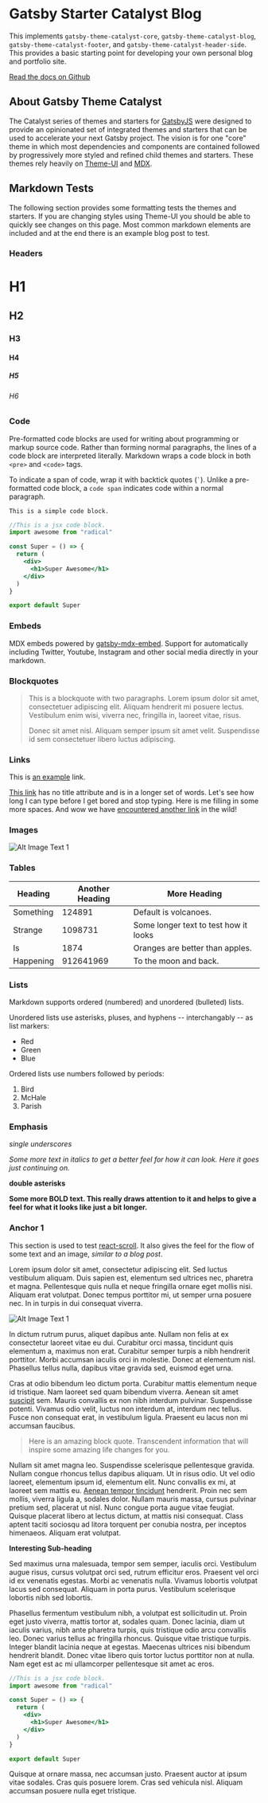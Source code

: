<Seo title="Gatsby Starter Catalyst Blog" />

# Gatsby Starter Catalyst Blog

This implements `gatsby-theme-catalyst-core`, `gatsby-theme-catalyst-blog`, `gatsby-theme-catalyst-footer`, and `gatsby-theme-catalyst-header-side`. This provides a basic starting point for developing your own personal blog and portfolio site.

[Read the docs on Github](https://github.com/ehowey/gatsby-theme-catalyst)

## About Gatsby Theme Catalyst

The Catalyst series of themes and starters for [GatsbyJS](https://www.gatsbyjs.com/) were designed to provide an opinionated set of integrated themes and starters that can be used to accelerate your next Gatsby project. The vision is for one "core" theme in which most dependencies and components are contained followed by progressively more styled and refined child themes and starters. These themes rely heavily on [Theme-UI](https://theme-ui.com/) and [MDX](https://mdxjs.com/getting-started/gatsby/).

## Markdown Tests

The following section provides some formatting tests the themes and starters. If you are changing styles using Theme-UI you should be able to quickly see changes on this page. Most common markdown elements are included and at the end there is an example blog post to test.

### Headers

# H1

## H2

### H3

#### H4

##### H5

###### H6

### Code

Pre-formatted code blocks are used for writing about programming or
markup source code. Rather than forming normal paragraphs, the lines
of a code block are interpreted literally. Markdown wraps a code block
in both `<pre>` and `<code>` tags.

To indicate a span of code, wrap it with backtick quotes (`` ` ``).
Unlike a pre-formatted code block, a `code span` indicates code within a
normal paragraph.

```
This is a simple code block.
```

```jsx
//This is a jsx code block.
import awesome from "radical"

const Super = () => {
  return (
    <div>
      <h1>Super Awesome</h1>
    </div>
  )
}

export default Super
```

### Embeds

MDX embeds powered by [gatsby-mdx-embed](https://gatsby-mdx-embed.netlify.app/). Support for automatically including Twitter, Youtube, Instagram and other social media directly in your markdown.

### Blockquotes

> This is a blockquote with two paragraphs. Lorem ipsum dolor sit amet,
> consectetuer adipiscing elit. Aliquam hendrerit mi posuere lectus.
> Vestibulum enim wisi, viverra nec, fringilla in, laoreet vitae, risus.
>
> Donec sit amet nisl. Aliquam semper ipsum sit amet velit. Suspendisse
> id sem consectetuer libero luctus adipiscing.

### Links

This is [an example](https://www.erichowey.dev) link.

[This link](https://www.erichowey.dev) has no title attribute and is in a longer set of words. Let's see how long I can type before I get bored and stop typing. Here is me filling in some more spaces. And wow we have [encountered another link](https://www.erichowey.dev) in the wild!

### Images

![Alt Image Text 1](../assets/image1.jpg)

### Tables

| Heading   | Another Heading | More Heading                          |
| --------- | --------------- | ------------------------------------- |
| Something | 124891          | Default is volcanoes.                 |
| Strange   | 1098731         | Some longer text to test how it looks |
| Is        | 1874            | Oranges are better than apples.       |
| Happening | 912641969       | To the moon and back.                 |

### Lists

Markdown supports ordered (numbered) and unordered (bulleted) lists.

Unordered lists use asterisks, pluses, and hyphens -- interchangably
-- as list markers:

- Red
- Green
- Blue

Ordered lists use numbers followed by periods:

1.  Bird
2.  McHale
3.  Parish

### Emphasis

_single underscores_

_Some more text in italics to get a better feel for how it can look. Here it goes just continuing on._

**double asterisks**

**Some more BOLD text. This really draws attention to it and helps to give a feel for what it looks like just a bit longer.**

### Anchor 1

This section is used to test [react-scroll](https://www.npmjs.com/package/react-scroll). It also gives the feel for the flow of some text and an image, _similar to a blog post_.

Lorem ipsum dolor sit amet, consectetur adipiscing elit. Sed luctus
vestibulum aliquam. Duis sapien est, elementum sed ultrices nec, pharetra et
magna. Pellentesque quis nulla et neque fringilla ornare eget mollis nisi.
Aliquam erat volutpat. Donec tempus porttitor mi, ut semper urna posuere
nec. In in turpis in dui consequat viverra.

![Alt Image Text 1](../assets/image1.jpg)

In dictum rutrum purus, aliquet dapibus ante. Nullam non felis at ex consectetur laoreet vitae eu dui. Curabitur orci massa, tincidunt quis elementum a, maximus non erat. Curabitur semper turpis a nibh hendrerit porttitor. Morbi accumsan iaculis orci in molestie. Donec at elementum nisl. Phasellus tellus nulla, dapibus vitae gravida sed, euismod eget urna.

Cras at odio bibendum leo dictum porta. Curabitur mattis elementum neque id tristique. Nam laoreet sed quam bibendum viverra. Aenean sit amet [suscipit](https://www.google.com) sem. Mauris convallis ex non nibh interdum pulvinar. Suspendisse potenti. Vivamus odio velit, luctus non interdum at, interdum nec tellus. Fusce non consequat erat, in vestibulum ligula. Praesent eu lacus non mi accumsan faucibus.

> Here is an amazing block quote. Transcendent information that will inspire some amazing life changes for you.

Nullam sit amet magna leo. Suspendisse scelerisque pellentesque gravida. Nullam congue rhoncus tellus dapibus aliquam. Ut in risus odio. Ut vel odio laoreet, elementum ipsum id, elementum elit. Nunc convallis ex mi, at laoreet sem mattis eu. [Aenean tempor tincidunt](https://www.google.com) hendrerit. Proin nec sem mollis, viverra ligula a, sodales dolor. Nullam mauris massa, cursus pulvinar pretium sed, placerat ut nisl. Nunc congue porta augue vitae feugiat. Quisque placerat libero at lectus dictum, at mattis nisi consequat. Class aptent taciti sociosqu ad litora torquent per conubia nostra, per inceptos himenaeos. Aliquam erat volutpat.

**Interesting Sub-heading**

Sed maximus urna malesuada, tempor sem semper, iaculis orci. Vestibulum augue risus, cursus volutpat orci sed, rutrum efficitur eros. Praesent vel orci id ex venenatis egestas. Morbi ac venenatis nulla. Vivamus lobortis volutpat lacus sed consequat. Aliquam in porta purus. Vestibulum scelerisque lobortis nibh sed lobortis.

Phasellus fermentum vestibulum nibh, a volutpat est sollicitudin ut. Proin eget justo viverra, mattis tortor at, sodales quam. Donec lacinia, diam ut iaculis varius, nibh ante pharetra turpis, quis tristique odio arcu convallis leo. Donec varius tellus ac fringilla rhoncus. Quisque vitae tristique turpis. Integer blandit lacinia neque at egestas. Maecenas ultrices nisi bibendum hendrerit blandit. Donec vitae libero quis tortor luctus porttitor non at nulla. Nam eget est ac mi ullamcorper pellentesque sit amet ac eros.

```jsx
//This is a jsx code block.
import awesome from "radical"

const Super = () => {
  return (
    <div>
      <h1>Super Awesome</h1>
    </div>
  )
}

export default Super
```

Quisque at ornare massa, nec accumsan justo. Praesent auctor at ipsum vitae sodales. Cras quis posuere lorem. Cras sed vehicula nisl. Aliquam accumsan posuere nulla eget tristique.
